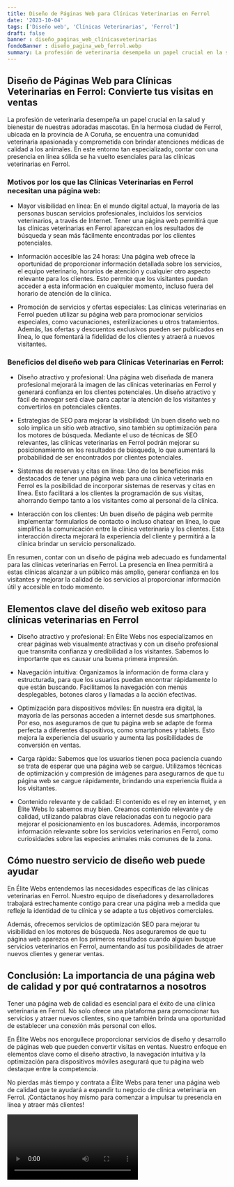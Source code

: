 ```yaml
---
title: Diseño de Páginas Web para Clínicas Veterinarias en Ferrol
date: '2023-10-04'
tags: ['Diseño web', 'Clínicas Veterinarias', 'Ferrol']
draft: false
banner : diseño_paginas_web_clínicasveterinarias
fondoBanner : diseño_pagina_web_ferrol.webp
summary: La profesión de veterinaria desempeña un papel crucial en la salud y bienestar de nuestras adoradas mascotas. En la hermosa ciudad de Ferrol, ubicada en la provincia de A Coruña, se encuentra una comunidad veterinaria apasionada y comprometida con brindar atenciones médicas de calidad a los animales. En este entorno tan especializado, contar con una presencia en línea sólida se ha vuelto esenciales para las clínicas veterinarias en Ferrol.
---
```


## Diseño de Páginas Web para Clínicas Veterinarias en Ferrol: Convierte tus visitas en ventas

La profesión de veterinaria desempeña un papel crucial en la salud y bienestar de nuestras adoradas mascotas. En la hermosa ciudad de Ferrol, ubicada en la provincia de A Coruña, se encuentra una comunidad veterinaria apasionada y comprometida con brindar atenciones médicas de calidad a los animales. En este entorno tan especializado, contar con una presencia en línea sólida se ha vuelto esenciales para las clínicas veterinarias en Ferrol.

### Motivos por los que las Clínicas Veterinarias en Ferrol necesitan una página web:

- Mayor visibilidad en línea: En el mundo digital actual, la mayoría de las personas buscan servicios profesionales, incluidos los servicios veterinarios, a través de Internet. Tener una página web permitirá que las clínicas veterinarias en Ferrol aparezcan en los resultados de búsqueda y sean más fácilmente encontradas por los clientes potenciales.

- Información accesible las 24 horas: Una página web ofrece la oportunidad de proporcionar información detallada sobre los servicios, el equipo veterinario, horarios de atención y cualquier otro aspecto relevante para los clientes. Esto permite que los visitantes puedan acceder a esta información en cualquier momento, incluso fuera del horario de atención de la clínica.

- Promoción de servicios y ofertas especiales: Las clínicas veterinarias en Ferrol pueden utilizar su página web para promocionar servicios especiales, como vacunaciones, esterilizaciones u otros tratamientos. Además, las ofertas y descuentos exclusivos pueden ser publicados en línea, lo que fomentará la fidelidad de los clientes y atraerá a nuevos visitantes.

### Beneficios del diseño web para Clínicas Veterinarias en Ferrol:

- Diseño atractivo y profesional: Una página web diseñada de manera profesional mejorará la imagen de las clínicas veterinarias en Ferrol y generará confianza en los clientes potenciales. Un diseño atractivo y fácil de navegar será clave para captar la atención de los visitantes y convertirlos en potenciales clientes.

- Estrategias de SEO para mejorar la visibilidad: Un buen diseño web no solo implica un sitio web atractivo, sino también su optimización para los motores de búsqueda. Mediante el uso de técnicas de SEO relevantes, las clínicas veterinarias en Ferrol podrán mejorar su posicionamiento en los resultados de búsqueda, lo que aumentará la probabilidad de ser encontrados por clientes potenciales.

- Sistemas de reservas y citas en línea: Uno de los beneficios más destacados de tener una página web para una clínica veterinaria en Ferrol es la posibilidad de incorporar sistemas de reservas y citas en línea. Esto facilitará a los clientes la programación de sus visitas, ahorrando tiempo tanto a los visitantes como al personal de la clínica.

- Interacción con los clientes: Un buen diseño de página web permite implementar formularios de contacto o incluso chatear en línea, lo que simplifica la comunicación entre la clínica veterinaria y los clientes. Esta interacción directa mejorará la experiencia del cliente y permitirá a la clínica brindar un servicio personalizado.

En resumen, contar con un diseño de página web adecuado es fundamental para las clínicas veterinarias en Ferrol. La presencia en línea permitirá a estas clínicas alcanzar a un público más amplio, generar confianza en los visitantes y mejorar la calidad de los servicios al proporcionar información útil y accesible en todo momento.

<GifSeo />

<Cta />

## Elementos clave del diseño web exitoso para clínicas veterinarias en Ferrol

- Diseño atractivo y profesional: En Élite Webs nos especializamos en crear páginas web visualmente atractivas y con un diseño profesional que transmita confianza y credibilidad a los visitantes. Sabemos lo importante que es causar una buena primera impresión.

- Navegación intuitiva: Organizamos la información de forma clara y estructurada, para que los usuarios puedan encontrar rápidamente lo que están buscando. Facilitamos la navegación con menús desplegables, botones claros y llamadas a la acción efectivas.

- Optimización para dispositivos móviles: En nuestra era digital, la mayoría de las personas acceden a internet desde sus smartphones. Por eso, nos aseguramos de que tu página web se adapte de forma perfecta a diferentes dispositivos, como smartphones y tablets. Esto mejora la experiencia del usuario y aumenta las posibilidades de conversión en ventas.

- Carga rápida: Sabemos que los usuarios tienen poca paciencia cuando se trata de esperar que una página web se cargue. Utilizamos técnicas de optimización y compresión de imágenes para asegurarnos de que tu página web se cargue rápidamente, brindando una experiencia fluida a los visitantes.

- Contenido relevante y de calidad: El contenido es el rey en internet, y en Élite Webs lo sabemos muy bien. Creamos contenido relevante y de calidad, utilizando palabras clave relacionadas con tu negocio para mejorar el posicionamiento en los buscadores. Además, incorporamos información relevante sobre los servicios veterinarios en Ferrol, como curiosidades sobre las especies animales más comunes de la zona.

## Cómo nuestro servicio de diseño web puede ayudar

En Élite Webs entendemos las necesidades específicas de las clínicas veterinarias en Ferrol. Nuestro equipo de diseñadores y desarrolladores trabajará estrechamente contigo para crear una página web a medida que refleje la identidad de tu clínica y se adapte a tus objetivos comerciales.

Además, ofrecemos servicios de optimización SEO para mejorar tu visibilidad en los motores de búsqueda. Nos aseguraremos de que tu página web aparezca en los primeros resultados cuando alguien busque servicios veterinarios en Ferrol, aumentando así tus posibilidades de atraer nuevos clientes y generar ventas.

## Conclusión: La importancia de una página web de calidad y por qué contratarnos a nosotros

Tener una página web de calidad es esencial para el éxito de una clínica veterinaria en Ferrol. No solo ofrece una plataforma para promocionar tus servicios y atraer nuevos clientes, sino que también brinda una oportunidad de establecer una conexión más personal con ellos.

En Élite Webs nos enorgullece proporcionar servicios de diseño y desarrollo de páginas web que pueden convertir visitas en ventas. Nuestro enfoque en elementos clave como el diseño atractivo, la navegación intuitiva y la optimización para dispositivos móviles asegurará que tu página web destaque entre la competencia.

No pierdas más tiempo y contrata a Élite Webs para tener una página web de calidad que te ayudará a expandir tu negocio de clínica veterinaria en Ferrol. ¡Contáctanos hoy mismo para comenzar a impulsar tu presencia en línea y atraer más clientes!

<Video />

<CtaBot job='Clínicas Veterinarias' city='Ferrol'/>

<Gmaps query='Ferrol+españa+maps' />